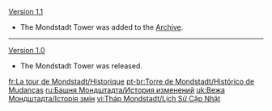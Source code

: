 {{Change History/Header}}
[[Version 1.1]]
* The Mondstadt Tower was added to the [[Archive]].
----
[[Version 1.0]]
* The Mondstadt Tower was released.
<noinclude>

[[fr:La tour de Mondstadt/Historique]]
[[pt-br:Torre de Mondstadt/Histórico de Mudanças]]
[[ru:Башня Мондштадта/История изменений]]
[[uk:Вежа Мондштадта/Історія змін]]
[[vi:Tháp Mondstadt/Lịch Sử Cập Nhật]]
</noinclude>